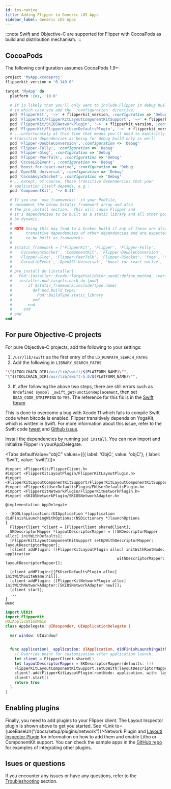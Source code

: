 ```yaml
---
id: ios-native
title: Adding Flipper to Generic iOS Apps
sidebar_label: Generic iOS Apps
---
```



:::note
Swift and Objective-C are supported for Flipper with CocoaPods as build and distribution mechanism.
:::

## CocoaPods

The following configuration assumes CocoaPods 1.9+:

```ruby
project 'MyApp.xcodeproj'
flipperkit_version = '0.149.0'

target 'MyApp' do
  platform :ios, '10.0'

  # It is likely that you'll only want to include Flipper in debug builds,
  # in which case you add the `:configuration` directive:
  pod 'FlipperKit', '~>' + flipperkit_version, :configuration => 'Debug'
  pod 'FlipperKit/FlipperKitLayoutComponentKitSupport', '~>' + flipperkit_version, :configuration => 'Debug'
  pod 'FlipperKit/SKIOSNetworkPlugin', '~>' + flipperkit_version, :configuration => 'Debug'
  pod 'FlipperKit/FlipperKitUserDefaultsPlugin', '~>' + flipperkit_version, :configuration => 'Debug'
  # ...unfortunately at this time that means you'll need to explicitly mark
  # transitive dependencies as being for debug build only as well:
  pod 'Flipper-DoubleConversion', :configuration => 'Debug'
  pod 'Flipper-Folly', :configuration => 'Debug'
  pod 'Flipper-Glog', :configuration => 'Debug'
  pod 'Flipper-PeerTalk', :configuration => 'Debug'
  pod 'CocoaLibEvent', :configuration => 'Debug'
  pod 'boost-for-react-native', :configuration => 'Debug'
  pod 'OpenSSL-Universal', :configuration => 'Debug'
  pod 'CocoaAsyncSocket', :configuration => 'Debug'
  # ...except, of course, those transitive dependencies that your
  # application itself depends, e.g.:
  pod 'ComponentKit', '~> 0.31'

  # If you use `use_frameworks!` in your Podfile,
  # uncomment the below $static_framework array and also
  # the pre_install section.  This will cause Flipper and
  # it's dependencies to be built as a static library and all other pods to
  # be dynamic.
  #
  # NOTE Doing this may lead to a broken build if any of these are also
  #      transitive dependencies of other dependencies and are expected
  #      to be built as frameworks.
  #
  # $static_framework = ['FlipperKit', 'Flipper', 'Flipper-Folly',
  #   'CocoaAsyncSocket', 'ComponentKit', 'Flipper-DoubleConversion',
  #   'Flipper-Glog', 'Flipper-PeerTalk', 'Flipper-RSocket', 'Yoga', 'YogaKit',
  #   'CocoaLibEvent', 'OpenSSL-Universal', 'boost-for-react-native', 'Flipper-Fmt']
  #
  # pre_install do |installer|
  #   Pod::Installer::Xcode::TargetValidator.send(:define_method, :verify_no_static_framework_transitive_dependencies) {}
  #   installer.pod_targets.each do |pod|
  #       if $static_framework.include?(pod.name)
  #         def pod.build_type;
  #           Pod::BuildType.static_library
  #         end
  #       end
  #     end
  # end
end
```

## For pure Objective-C projects

For pure Objective-C projects, add the following to your settings:

1. `/usr/lib/swift` as the first entry of the `LD_RUNPATH_SEARCH_PATHS`
2. Add the following in `LIBRARY_SEARCH_PATHS`

  ```bash
  "\"$(TOOLCHAIN_DIR)/usr/lib/swift/$(PLATFORM_NAME)\"",
  "\"$(TOOLCHAIN_DIR)/usr/lib/swift-5.0/$(PLATFORM_NAME)\"",
  ```

3. If, after following the above two steps, there are still errors such as `Undefined symbol _swift_getFunctionReplacement`, then set `DEAD_CODE_STRIPPING` to `YES`. The reference for this fix is in the [Swift forum](https://forums.swift.org/t/undefined-symbol-swift-getfunctionreplacement/30495/4)

This is done to overcome a bug with Xcode 11 which fails to compile Swift code when bitcode is enabled. Flipper transitively depends on YogaKit, which is written in Swift.
For more information about this issue, refer to the Swift code [tweet](https://twitter.com/krzyzanowskim/status/1151549874653081601?s=21) and [Github issue](https://github.com/Carthage/Carthage/issues/2825).

Install the dependencies by running `pod install`. You can now import and initialize Flipper in yourAppDelegate.

<Tabs defaultValue="objC" values={[{ label: 'ObjC', value: 'objC'}, { label: 'Swift', value: 'swift'}]}>
<TabItem value="objC">

```objc
#import <FlipperKit/FlipperClient.h>
#import <FlipperKitLayoutPlugin/FlipperKitLayoutPlugin.h>
#import <FlipperKitLayoutComponentKitSupport/FlipperKitLayoutComponentKitSupport.h>
#import <FlipperKitUserDefaultsPlugin/FKUserDefaultsPlugin.h>
#import <FlipperKitNetworkPlugin/FlipperKitNetworkPlugin.h>
#import <SKIOSNetworkPlugin/SKIOSNetworkAdapter.h>

@implementation AppDelegate

- (BOOL)application:(UIApplication *)application didFinishLaunchingWithOptions:(NSDictionary *)launchOptions
{
  FlipperClient *client = [FlipperClient sharedClient];
  SKDescriptorMapper *layoutDescriptorMapper = [[SKDescriptorMapper alloc] initWithDefaults];
  [FlipperKitLayoutComponentKitSupport setUpWithDescriptorMapper: layoutDescriptorMapper];
  [client addPlugin: [[FlipperKitLayoutPlugin alloc] initWithRootNode: application
                                                 withDescriptorMapper: layoutDescriptorMapper]];

  [client addPlugin:[[FKUserDefaultsPlugin alloc] initWithSuiteName:nil]];
  [client addPlugin: [[FlipperKitNetworkPlugin alloc] initWithNetworkAdapter:[SKIOSNetworkAdapter new]]];
  [client start];
  ...
}
@end
```

</TabItem>
<TabItem value="swift">

```swift
import UIKit
import FlipperKit
@UIApplicationMain
class AppDelegate: UIResponder, UIApplicationDelegate {

  var window: UIWindow?


  func application(_ application: UIApplication, didFinishLaunchingWithOptions launchOptions: [UIApplication.LaunchOptionsKey: Any]?) -> Bool {
    // Override point for customization after application launch.
    let client = FlipperClient.shared()
    let layoutDescriptorMapper = SKDescriptorMapper(defaults: ())
    FlipperKitLayoutComponentKitSupport.setUpWith(layoutDescriptorMapper)
    client?.add(FlipperKitLayoutPlugin(rootNode: application, with: layoutDescriptorMapper!))
    client?.start()
    return true
  }
}
```

</TabItem>
</Tabs>

## Enabling plugins

Finally, you need to add plugins to your Flipper client. The Layout Inspector plugin is shown above to get you started.
See <Link to={useBaseUrl("/docs/setup/plugins/network")}>Network Plugin</Link> and [Layoutj Inspector Plugin](https://www.internalfb.com/intern/staticdocs/flipper/docs/features/plugins/inspector/) for information on how to add them and enable Litho or ComponentKit support. You can check the sample apps in the [GitHub repo](https://github.com/facebook/flipper) for examples of integrating other plugins.

## Isues or questions

If you encounter any issues or have any questions, refer to the [Troubleshooting](troubleshooting/troubleshooting.mdx) section.
